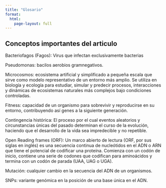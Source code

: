---
title: "Glosario"
format: 
  html:
    page-layout: full 
---

## Conceptos importantes del articulo

Bacteriofagos (Fagos): Virus que infectan exclusivamente bacterias

Pseudomonas: bacilos aerobios gramnegativos.

Microcosmos: ecosistema artificial y simplificado a pequeña escala que sirve como modelo representativo de un entorno más amplio.
Se utiliza en biología y ecología para estudiar, simular y predecir procesos, interacciones y dinámicas de ecosistemas naturales más complejos bajo condiciones controladas.

Fitness: capacidad de un organismo para sobrevivir y reproducirse en su entorno, contribuyendo así genes a la siguiente generación.

Contingencia histórica: El proceso por el cual eventos aleatorios y circunstancias únicas del pasado determinan el curso de la evolución, haciendo que el desarrollo de la vida sea impredecible y no repetible.

Open Reading frames (ORF): Un marco abierto de lectura (ORF, por sus siglas en inglés) es una secuencia continua de nucleótidos en el ADN o ARN que tiene el potencial de codificar una proteína. Comienza con un codón de inicio, contiene una serie de codones que codifican para aminoácidos y termina con un codón de parada (UAA, UAG o UGA).

Mutación: cualquier cambio en la secuencia del ADN de un organismos.

SNPs: variante genómica en la posición de una base única en el ADN.






